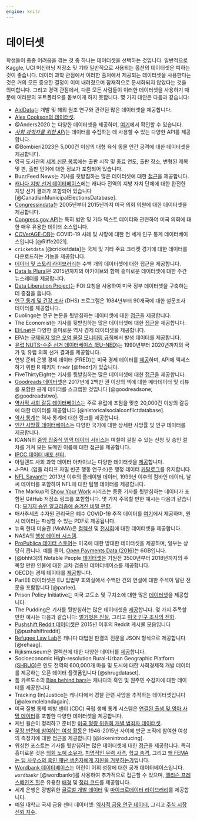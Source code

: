 ```yaml
---
engine: knitr
---
```


# 데이터셋 {#sec-datasets}

학생들이 종종 어려움을 겪는 것 중 하나는 데이터셋을 선택하는 것입니다. 일반적으로 Kaggle, UCI 머신러닝 저장소 및 기타 일반적으로 사용되는 옵션의 데이터셋은 피하는 것이 좋습니다. 데이터 과학 관점에서 이러한 출처에서 제공되는 데이터셋을 사용한다는 것은 거의 모든 중요한 결정이 이미 내려졌으며 잠재적으로 문서화되지 않았다는 것을 의미합니다. 그리고 경력 관점에서, 다른 모든 사람들이 이러한 데이터셋을 사용하기 때문에 여러분의 포트폴리오를 돋보이게 하지 못합니다. 몇 가지 대안은 다음과 같습니다:

- [AidData](https://www.aiddata.org/datasets)는 개발 및 해외 원조 연구와 관련된 많은 데이터셋을 제공합니다.
- [Alex Cookson의 데이터셋](https://github.com/tacookson/data).
- @Anders2020 는 다양한 데이터셋을 제공하며, [여기](https://www.york.ac.uk/depts/maths/histstat/pml1/r/andrews.htm)에서 확인할 수 있습니다.
- [*사회 과학자를 위한 API*](https://bookdown.org/paul/apis_for_social_scientists/)는 데이터를 수집하는 데 사용할 수 있는 다양한 API를 제공합니다.
- @Bombieri2023은 5,000건 이상의 대형 육식 동물 인간 공격에 대한 데이터셋을 제공합니다.
- 영국 도서관의 [세계 신문 목록](https://bl.iro.bl.uk/concern/datasets/943bd083-6355-44a1-97eb-b8ff898f87d5?locale=en)에는 출판 시작 및 종료 연도, 출판 장소, 변형된 제목 및 판, 출판 언어에 대한 정보가 포함되어 있습니다.
- BuzzFeed News는 기사를 뒷받침하는 많은 데이터셋에 대한 [접근](https://github.com/BuzzFeedNews/nics-firearm-background-checks)을 제공합니다.
- [캐나다 지방 선거 데이터베이스](https://dataverse.scholarsportal.info/dataset.xhtml?persistentId=doi:10.5683/SP2/4MZJPQ)에는 캐나다 전역의 지방 자치 단체에 대한 완전한 지방 선거 결과가 포함되어 있습니다 [@CanadianMunicipalElectionsDatabase].
- [Congressindata](https://www.congressindata.com)는 2005년부터 2015년까지 미국 의회 의원에 대한 데이터셋을 제공합니다.
- [Congress.gov API](https://blogs.loc.gov/law/2022/09/introducing-the-congress-gov-api/)는 특히 법안 및 기타 텍스트 데이터와 관련하여 미국 의회에 대한 매우 유용한 데이터 소스입니다.
- [COVerAGE-DB](https://osf.io/mpwjq/)는 COVID-19 사례 및 사망에 대한 전 세계 인구 통계 데이터베이스입니다 [@Riffe2021].
- `cricketdata` [@cricketdata]는 국제 및 기타 주요 크리켓 경기에 대한 데이터를 다운로드하는 기능을 제공합니다.
- [데이터 및 스토리 라이브러리](https://dasl.datadescription.com)는 수백 개의 데이터셋에 대한 접근을 제공합니다.
- [Data Is Plural](https://www.data-is-plural.com)은 2015년까지의 아카이브와 함께 흥미로운 데이터셋에 대한 주간 뉴스레터를 제공합니다.
- [Data Liberation Project](https://www.data-liberation-project.org)는 FOI 요청을 사용하여 미국 정부 데이터셋을 구축하는 데 중점을 둡니다.
- [인구 통계 및 건강 조사](https://dhsprogram.com) (DHS) 프로그램은 1984년부터 90개국에 대한 설문조사 데이터를 제공합니다.
- Duolingo는 연구 논문을 뒷받침하는 데이터셋에 대한 [접근](https://research.duolingo.com)을 제공합니다.
- The Economist는 기사를 뒷받침하는 많은 데이터셋에 대한 [접근](https://github.com/orgs/TheEconomist/repositories)을 제공합니다.
- [EH.net](https://eh.net/databases/)은 다양한 흥미로운 역사 경제 데이터셋을 제공합니다.
- EPA는 [규제되지 않은 오염 물질 모니터링 규칙](https://www.epa.gov/dwucmr/occurrence-data-unregulated-contaminant-monitoring-rule#5)에서 발생 데이터를 제공합니다.
- [유럽 NUTS-수준 선거 데이터베이스 (EU-NED)](https://eu-ned.com)는 1990년부터 2020년까지의 국가 및 유럽 의회 선거 결과를 제공합니다.
- 연방 준비 은행 경제 데이터 (FRED)는 미국 경제 데이터를 [제공](https://fred.stlouisfed.org)하며, API에 액세스하기 위한 R 패키지 `fredr` [@fredr]가 있습니다.
- FiveThirtyEight는 기사를 뒷받침하는 많은 데이터셋에 대한 [접근](https://github.com/fivethirtyeight/data)을 제공합니다.
- [Goodreads 데이터셋](https://sites.google.com/eng.ucsd.edu/ucsdbookgraph/home)은 2017년에 2백만 권 이상의 책에 대한 메타데이터 및 리뷰를 포함한 공개 데이터를 스크랩한 것입니다 [@goodreadsone; @goodreadstwo].
- [역사적 사회 갈등 데이터베이스](https://www.unicaen.fr/hiscod/accueil.html)는 주로 유럽에 초점을 맞춘 20,000건 이상의 갈등에 대한 데이터를 제공합니다 [@historicalsocialconflictdatabase].
- [역사 통계](https://www.historicalstatistics.org/)는 역사 통계에 대한 링크를 제공합니다.
- [인간 사망률 데이터베이스](https://www.mortality.org)는 다양한 국가에 대한 상세한 사망률 및 인구 데이터를 제공합니다.
- ICANN의 [중앙 집중식 영역 데이터 서비스](https://czds.icann.org/home)는 며칠이 걸릴 수 있는 신청 및 승인 절차를 거쳐 모든 도메인 이름에 대한 접근을 제공합니다.
- [IPCC 데이터 배포 센터](https://www.ipcc-data.org).
- 아일랜드 사회 과학 데이터 아카이브는 다양한 데이터셋을 [제공](https://www.ucd.ie/issda/data/)합니다.
- J-PAL (압둘 라티프 자밀 빈곤 행동 연구소)은 행정 데이터 [카탈로그](https://www.povertyactionlab.org/catalog-administrative-data-sets)를 유지합니다.
- [NFL Savant](http://nflsavant.com/index.php)는 2013년 이후의 플레이별 데이터, 1999년 이후의 컴바인 데이터, 날씨 데이터를 포함하여 NFL에 대한 팀별 데이터를 제공합니다.
- The Markup의 [Show Your Work](https://themarkup.org/series/show-your-work) 시리즈는 종종 기사를 뒷받침하는 데이터가 포함된 GitHub 저장소 링크를 포함합니다. 몇 가지 주목할 만한 예시는 다음과 같습니다: [모기지 승인 알고리즘에 숨겨진 비밀 편향](https://github.com/the-markup/investigation-redlining).
- 매사추세츠 수자원 관리국은 폐수 COVID-19 추적 데이터를 [여기](https://www.mwra.com/biobot/biobotdata.htm)에서 제공하며, 원시 데이터는 파싱할 수 있는 PDF로 제공됩니다.
- 뉴욕 현대 미술관 (MoMA)은 [컬렉션](https://github.com/MuseumofModernArt/collection) 및 [전시회](https://github.com/MuseumofModernArt/exhibitions)에 대한 데이터셋을 제공합니다.
- NASA의 [행성 데이터 시스템](https://pds.nasa.gov).
- [ProPublica 데이터 스토어](https://www.propublica.org/datastore/)는 미국에 대한 방대한 데이터셋을 제공하며, 일부는 상당히 큽니다. 예를 들어, [Open Payments Data (2016)](https://www.propublica.org/datastore/dataset/cms-open-payments-data-2016)는 6GB입니다.
- [@bhht3]의 Notable People [데이터셋](https://medialab.github.io/bhht-datascape/)은 기원전 3500년부터 2018년까지의 주목할 만한 인물에 대한 교차 검증된 데이터베이스를 제공합니다.
- OECD는 경제 데이터를 [제공](https://data.oecd.org)합니다.
- ParlEE 데이터셋은 EU 입법부 회의실에서 수백만 건의 연설에 대한 주석이 달린 전문을 포함합니다 [@parlee].
- Prison Policy Initiative는 미국 교도소 및 구치소에 대한 많은 [데이터셋](https://www.prisonpolicy.org/data/)을 제공합니다.
- The Pudding은 기사를 뒷받침하는 많은 데이터셋을 [제공](https://github.com/the-pudding/data)합니다. 몇 가지 주목할 만한 예시는 다음과 같습니다: [벌거벗은 진실](https://github.com/the-pudding/data/tree/master/foundation-names), 그리고 [미국 인구 조사의 진화](https://github.com/the-pudding/data/tree/master/census-history).
- [Pushshift Reddit 데이터셋](https://files.pushshift.io/reddit/)은 2015년 이후의 Reddit 게시물 모음입니다 [@pushshiftreddit].
- [Refugee Law Lab](https://refugeelab.ca)은 캐나다 대법원 판결의 전문을 JSON 형식으로 제공합니다 [@rehaag].
- Rijksmuseum은 컬렉션에 대한 다양한 데이터를 [제공](https://data.rijksmuseum.nl)합니다.
- Socioeconomic High-resolution Rural-Urban Geographic Platform [(SHRUG)](http://devdatalab.org/shrug)은 인도 전역의 600,000개 마을 및 도시에 대한 사회경제적 개발 데이터를 제공하는 오픈 데이터 플랫폼입니다 [@shrugdataset].
- 톰 카르도소의 [Bias behind bars](https://www.theglobeandmail.com/canada/article-investigation-racial-bias-in-canadian-prison-risk-assessments/)는 캐나다의 흑인 및 원주민 수감자에 대한 데이터를 제공합니다.
- Tracking (In)Justice는 캐나다에서 경찰 관련 사망을 추적하는 데이터셋입니다 [@alexmclelandagain].
- 미국 질병 통제 예방 센터 (CDC) 국립 생체 통계 시스템은 [연결된 출생 및 영아 사망 데이터](https://www.cdc.gov/nchs/nvss/linked-birth.htm#Two_Formats)를 포함한 다양한 데이터셋을 제공합니다.
- 케빈 윌슨이 정리하고 준비한 [미국 형량 위원회 개별 범죄자 데이터셋](https://www.ussc.gov/research/datafiles/commission-datafiles).
- [무장 반란에 참여하는 여성 활동](https://www.waarproject.com)은 1946-2015년 사이에 반군 조직에 참여한 여성의 측정치에 대한 접근을 제공합니다 [@lokenintroducing].
- 워싱턴 포스트는 기사를 뒷받침하는 많은 데이터셋에 대한 [접근](https://github.com/washingtonpost)을 제공합니다. 특히 흥미로운 것은 [의회 노예 소유자](https://github.com/washingtonpost/data-congress-slaveowners), [치명적인 무력 사격](https://github.com/washingtonpost/data-police-shootings), [학교 총격](https://github.com/washingtonpost/data-school-shootings), 그리고 [왜 FEMA는 딥 사우스의 흑인 재난 생존자에게 지원을 거부하는가](https://github.com/wpinvestigative/fema_ihp_denials)입니다.
- [Wordbank 데이터베이스](http://wordbank.stanford.edu)는 어린이 어휘 성장에 대한 공개 데이터베이스입니다. `wordbankr` [@wordbankr]를 사용하여 추가적으로 접근할 수 있으며, [앨리슨 프레스메인즈 힐](https://www.apreshill.com)은 유용한 [배경](https://apreshill.github.io/data-vis-labs-2018/03-colors.html) 및 [정리 코드](https://apreshill.github.io/data-vis-labs-2018/03a-meow-cleaning.html)를 제공합니다.
- 세계 은행은 광범위한 [글로벌 개발 데이터](https://data.worldbank.org) 및 [마이크로데이터 라이브러리](https://microdata.worldbank.org/index.php/home/)를 제공합니다.
- 예일 대학교 국제 금융 센터 데이터셋: [역사적 금융 연구 데이터](https://som.yale.edu/centers/international-center-for-finance/data/historical-financial-research-data), 그리고 [주식 시장 신뢰 지수](https://som.yale.edu/centers/international-center-for-finance/data/stock-market-confidence-indices).

